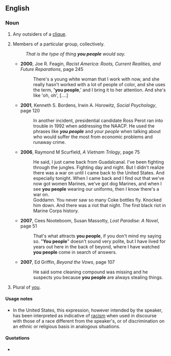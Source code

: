 ==English==

===Noun===
{{en-plural noun|[[you]] [[people]]}}

# {{context|pejorative|lang=en}} Any outsiders of a [[clique]].
# Members of a particular group, collectively.
#: ''That is the type of thing '''you people''' would say.''
#* '''2000''', Joe R. Feagin, ''Racist America: Roots, Current Realities, and Future Reparations'', page 245
#*: There's a young white woman that I work with now, and she really hasn't worked with a lot of people of color, and she uses the term, ''''you people''',' and I bring it to her attention. And she's like 'oh, oh', [....]
#* '''2001''', Kenneth S. Bordens, Irwin A. Horowitz, ''Social Psychology'', page 120
#*: In another incident, presidential candidate Ross Perot ran into trouble in 1992 when addressing the NAACP. He used the phrases like '''''you people''''' and ''your people'' when talking about who would suffer the most from economic problems and runaway crime.
#* '''2006''', Raymond M Scurfield, ''A Vietnam Trilogy'', page 75
#*: He said, I just came back from Guadalcanal. I've been fighting through the jungles. Fighting day and night. But I didn't realize there was a war on until I came back to the United States. And especially tonight. When I came back and I find out that we've now got women Marines, we've got dog Marines, and when I see '''you people''' wearing our uniforms, then I know there's a war on.
#*: Goddamn. You never saw so many Coke bottles fly. Knocked him down. And there was a riot that night. The first black riot in Marine Corps history.
#* '''2007''', Cees Nooteboom, Susan Massotty, ''Lost Paradise: A Novel'', page 51
#*: That's what attracts '''you people''', if you don't mind my saying so. "'''You people'''" doesn't sound very polite, but I have lived for years out here in the back of beyond, where I have watched '''you people''' come in search of answers.
#* '''2007''', Ed Griffin, ''Beyond the Vows'', page 107
#*: He said some cleaning compound was missing and he suspects you because '''you people''' are always stealing things.
# {{context|US|Maine|lang=en}} Plural of [[you]].

====Usage notes====
* In the United States, this expression, however intended by the speaker, has been interpreted as indicative of [[racism]] when used in discourse with those of a race different from the speaker's, or of discrimination on an ethnic or religious basis in analogous situations.

====Quotations====
* {{seeCites}}